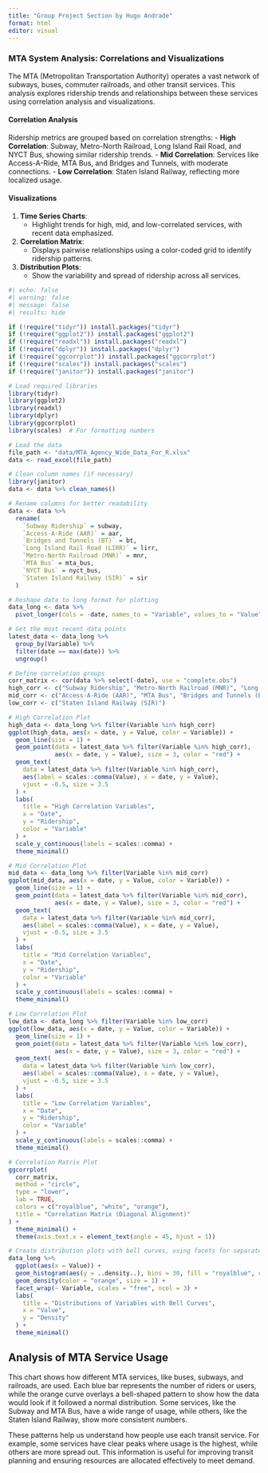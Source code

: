```yaml
---
title: "Group Project Section by Hugo Andrade"
format: html
editor: visual
---
```


### MTA System Analysis: Correlations and Visualizations

The MTA (Metropolitan Transportation Authority) operates a vast network of subways, buses, commuter railroads, and other transit services. This analysis explores ridership trends and relationships between these services using correlation analysis and visualizations.

#### **Correlation Analysis**

Ridership metrics are grouped based on correlation strengths: - **High Correlation**: Subway, Metro-North Railroad, Long Island Rail Road, and NYCT Bus, showing similar ridership trends. - **Mid Correlation**: Services like Access-A-Ride, MTA Bus, and Bridges and Tunnels, with moderate connections. - **Low Correlation**: Staten Island Railway, reflecting more localized usage.

#### **Visualizations**

1.  **Time Series Charts**:
    -   Highlight trends for high, mid, and low-correlated services, with recent data emphasized.
2.  **Correlation Matrix**:
    -   Displays pairwise relationships using a color-coded grid to identify ridership patterns.
3.  **Distribution Plots**:
    -   Show the variability and spread of ridership across all services.

```r
#| echo: false
#| warning: false
#| message: false
#| results: hide

if (!require("tidyr")) install.packages("tidyr")
if (!require("ggplot2")) install.packages("ggplot2")
if (!require("readxl")) install.packages("readxl")
if (!require("dplyr")) install.packages("dplyr")
if (!require("ggcorrplot")) install.packages("ggcorrplot")
if (!require("scales")) install.packages("scales")
if (!require("janitor")) install.packages("janitor")

# Load required libraries
library(tidyr)
library(ggplot2)
library(readxl)
library(dplyr)
library(ggcorrplot)
library(scales)  # For formatting numbers

# Load the data
file_path <- "data/MTA_Agency_Wide_Data_For_R.xlsx"
data <- read_excel(file_path)

# Clean column names (if necessary)
library(janitor)
data <- data %>% clean_names()

# Rename columns for better readability
data <- data %>%
  rename(
    `Subway Ridership` = subway,
    `Access-A-Ride (AAR)` = aar,
    `Bridges and Tunnels (BT)` = bt,
    `Long Island Rail Road (LIRR)` = lirr,
    `Metro-North Railroad (MNR)` = mnr,
    `MTA Bus` = mta_bus,
    `NYCT Bus` = nyct_bus,
    `Staten Island Railway (SIR)` = sir
  )

# Reshape data to long format for plotting
data_long <- data %>%
  pivot_longer(cols = -date, names_to = "Variable", values_to = "Value")

# Get the most recent data points
latest_data <- data_long %>%
  group_by(Variable) %>%
  filter(date == max(date)) %>%
  ungroup()

# Define correlation groups
corr_matrix <- cor(data %>% select(-date), use = "complete.obs")
high_corr <- c("Subway Ridership", "Metro-North Railroad (MNR)", "Long Island Rail Road (LIRR)", "NYCT Bus")
mid_corr <- c("Access-A-Ride (AAR)", "MTA Bus", "Bridges and Tunnels (BT)")
low_corr <- c("Staten Island Railway (SIR)")

# High Correlation Plot
high_data <- data_long %>% filter(Variable %in% high_corr)
ggplot(high_data, aes(x = date, y = Value, color = Variable)) +
  geom_line(size = 1) +
  geom_point(data = latest_data %>% filter(Variable %in% high_corr), 
             aes(x = date, y = Value), size = 3, color = "red") +
  geom_text(
    data = latest_data %>% filter(Variable %in% high_corr),
    aes(label = scales::comma(Value), x = date, y = Value),
    vjust = -0.5, size = 3.5
  ) +
  labs(
    title = "High Correlation Variables",
    x = "Date",
    y = "Ridership",
    color = "Variable"
  ) +
  scale_y_continuous(labels = scales::comma) +
  theme_minimal()

# Mid Correlation Plot
mid_data <- data_long %>% filter(Variable %in% mid_corr)
ggplot(mid_data, aes(x = date, y = Value, color = Variable)) +
  geom_line(size = 1) +
  geom_point(data = latest_data %>% filter(Variable %in% mid_corr), 
             aes(x = date, y = Value), size = 3, color = "red") +
  geom_text(
    data = latest_data %>% filter(Variable %in% mid_corr),
    aes(label = scales::comma(Value), x = date, y = Value),
    vjust = -0.5, size = 3.5
  ) +
  labs(
    title = "Mid Correlation Variables",
    x = "Date",
    y = "Ridership",
    color = "Variable"
  ) +
  scale_y_continuous(labels = scales::comma) +
  theme_minimal()

# Low Correlation Plot
low_data <- data_long %>% filter(Variable %in% low_corr)
ggplot(low_data, aes(x = date, y = Value, color = Variable)) +
  geom_line(size = 1) +
  geom_point(data = latest_data %>% filter(Variable %in% low_corr), 
             aes(x = date, y = Value), size = 3, color = "red") +
  geom_text(
    data = latest_data %>% filter(Variable %in% low_corr),
    aes(label = scales::comma(Value), x = date, y = Value),
    vjust = -0.5, size = 3.5
  ) +
  labs(
    title = "Low Correlation Variables",
    x = "Date",
    y = "Ridership",
    color = "Variable"
  ) +
  scale_y_continuous(labels = scales::comma) +
  theme_minimal()

# Correlation Matrix Plot
ggcorrplot(
  corr_matrix,
  method = "circle",
  type = "lower",
  lab = TRUE,
  colors = c("royalblue", "white", "orange"),
  title = "Correlation Matrix (Diagonal Alignment)"
) +
  theme_minimal() +
  theme(axis.text.x = element_text(angle = 45, hjust = 1))

# Create distribution plots with bell curves, using facets for separate variables
data_long %>%
  ggplot(aes(x = Value)) +
  geom_histogram(aes(y = ..density..), bins = 30, fill = "royalblue", color = "black") +
  geom_density(color = "orange", size = 1) +
  facet_wrap(~ Variable, scales = "free", ncol = 3) +
  labs(
    title = "Distributions of Variables with Bell Curves",
    x = "Value",
    y = "Density"
  ) +
  theme_minimal()


```

## Analysis of MTA Service Usage

This chart shows how different MTA services, like buses, subways, and railroads, are used. Each blue bar represents the number of riders or users, while the orange curve overlays a bell-shaped pattern to show how the data would look if it followed a normal distribution. Some services, like the Subway and MTA Bus, have a wide range of usage, while others, like the Staten Island Railway, show more consistent numbers.

These patterns help us understand how people use each transit service. For example, some services have clear peaks where usage is the highest, while others are more spread out. This information is useful for improving transit planning and ensuring resources are allocated effectively to meet demand.
